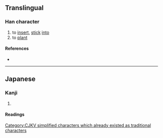 {{character info/new}}
{{also|插|揷}}
==Translingual==
{{ja-forms|挿|插|[[插]]}}

===Han character===
{{Han char|rn=64|rad=手|as=07|sn=10|four=|canj=QHJL|ids=⿰扌𢆍}}

# to [[insert]], [[stick]] [[into]]
# to [[plant]]

====References====
* {{Han ref|kx=0432.170|dkj=12119|dj=0782.080|hdz=31884.100|uh=633F|ud=25407}}

----

==Japanese==
{{ja-kanji forms|挿|插}}

===Kanji===
{{ja-kanji|grade=c|rs=手07|kyu=插}}

# {{defn|lang=ja|sort=手07}}

====Readings====
{{ja-readings
|on=そう
|kun=さ-す, はさ-む, さしはさ-む
}}

[[Category:CJKV simplified characters which already existed as traditional characters]]